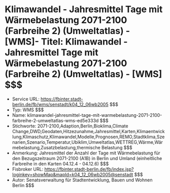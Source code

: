 # Klimawandel - Jahresmittel Tage mit Wärmebelastung 2071-2100 (Farbreihe 2) (Umweltatlas) - [WMS]- Titel: Klimawandel - Jahresmittel Tage mit Wärmebelastung 2071-2100 (Farbreihe 2) (Umweltatlas) - [WMS] $$$
- Service URL: https://fbinter.stadt-berlin.de/fb/wms/senstadt/k04_12_06wb2005 $$$
- Typ: WMS $$$
- Name: klimawandel-jahresmittel-tage-mit-warmebelastung-2071-2100-farbreihe-2-umweltatlas-wms-ed5e333d $$$
- Stichworte: 2071-2100,Adaption,Berlin,Bioklima,Climate Change,DWD,Geodaten,Hitzezunahme,Jahresmittel,Karten,Klimaentwicklung,Klimaschutz,Klimawandel,Modelle,Prognosen,REMO,Stadtklima,Szenarien,Szenario,Temperatur,Ubiklim,Umweltatlas,WETTREG,Wärme,Wärmebelastung,Zusatzbelastung,thermische Belastung $$$
- Anmerkung: Jahresmittel der Anzahl der Tage mit Wärmebelastung für den Bezugszeitraum 2071-2100 (A1B) in Berlin und Umland (einheitliche Farbreihe in den Karten 04.12.4 - 04.12.6) $$$
- Fisbroker URL: https://fbinter.stadt-berlin.de/fb/index.jsp?loginkey=showMap&mapId=k04_12_06wb2005@senstadt $$$
- Autor: Senatsverwaltung für Stadtentwicklung, Bauen und Wohnen Berlin $$$
